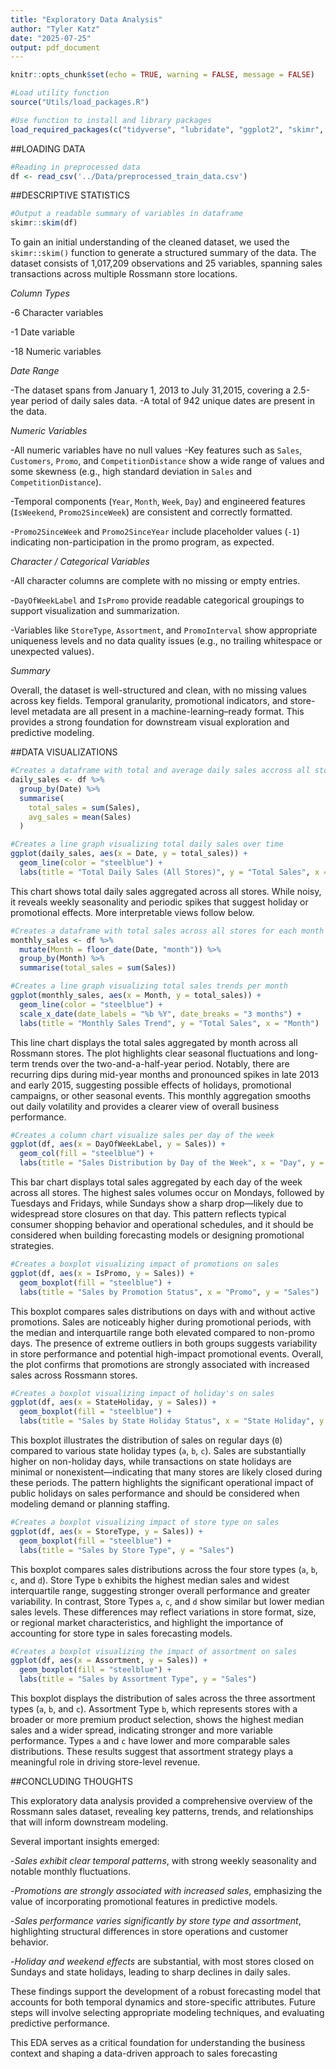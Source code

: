 ```yaml
---
title: "Exploratory Data Analysis"
author: "Tyler Katz"
date: "2025-07-25"
output: pdf_document
---
```


```r
knitr::opts_chunk$set(echo = TRUE, warning = FALSE, message = FALSE)

#Load utility function
source("Utils/load_packages.R")

#Use function to install and library packages
load_required_packages(c("tidyverse", "lubridate", "ggplot2", "skimr", "plotly"))
```

##LOADING DATA  
```r

#Reading in preprocessed data
df <- read_csv('../Data/preprocessed_train_data.csv')

```

##DESCRIPTIVE STATISTICS
```r

#Output a readable summary of variables in dataframe
skimr::skim(df)

```

To gain an initial understanding of the cleaned dataset, we used the `skimr::skim()` function to generate a structured summary of the data. The dataset consists of 1,017,209 observations and 25 variables, spanning sales transactions across multiple Rossmann store locations.

*Column Types*

  -6 Character variables

  -1 Date variable

  -18 Numeric variables
  
*Date Range*

  -The dataset spans from January 1, 2013 to July 31,2015, covering a 2.5-year period of daily sales data.
  -A total of 942 unique dates are present in the data.
  
*Numeric Variables*

  -All numeric variables have no null values 
  -Key features such as `Sales`, `Customers`, `Promo`, and `CompetitionDistance` show a wide range of values and some skewness (e.g., high standard deviation in `Sales` and `CompetitionDistance`).

  -Temporal components (`Year`, `Month`, `Week`, `Day`) and engineered features (`IsWeekend`, `Promo2SinceWeek`) are consistent and correctly formatted.

  -`Promo2SinceWeek` and `Promo2SinceYear` include placeholder values (`-1`) indicating non-participation in the promo program, as expected.
  
*Character / Categorical Variables*

  -All character columns are complete with no missing or empty entries.

  -`DayOfWeekLabel` and `IsPromo` provide readable categorical groupings to support visualization and summarization.

  -Variables like `StoreType`, `Assortment`, and `PromoInterval` show appropriate uniqueness levels and no data quality issues (e.g., no trailing whitespace or unexpected values).
  
*Summary*

Overall, the dataset is well-structured and clean, with no missing values across key fields. Temporal granularity, promotional indicators, and store-level metadata are all present in a machine-learning–ready format. This provides a strong foundation for downstream visual exploration and predictive modeling.

##DATA VISUALIZATIONS 
```r

#Creates a dataframe with total and average daily sales accross all stores
daily_sales <- df %>%
  group_by(Date) %>%
  summarise(
    total_sales = sum(Sales),
    avg_sales = mean(Sales)
  )

#Creates a line graph visualizing total daily sales over time
ggplot(daily_sales, aes(x = Date, y = total_sales)) +
  geom_line(color = "steelblue") +
  labs(title = "Total Daily Sales (All Stores)", y = "Total Sales", x = "Date")
```

This chart shows total daily sales aggregated across all stores. While noisy, it reveals weekly seasonality and periodic spikes that suggest holiday or promotional effects. More interpretable views follow below.

```r

#Creates a dataframe with total sales across all stores for each month
monthly_sales <- df %>%
  mutate(Month = floor_date(Date, "month")) %>%
  group_by(Month) %>%
  summarise(total_sales = sum(Sales))

#Creates a line graph visualizing total sales trends per month
ggplot(monthly_sales, aes(x = Month, y = total_sales)) +
  geom_line(color = "steelblue") +
  scale_x_date(date_labels = "%b %Y", date_breaks = "3 months") +
  labs(title = "Monthly Sales Trend", y = "Total Sales", x = "Month")

```

This line chart displays the total sales aggregated by month across all Rossmann stores. The plot highlights clear seasonal fluctuations and long-term trends over the two-and-a-half-year period. Notably, there are recurring dips during mid-year months and pronounced spikes in late 2013 and early 2015, suggesting possible effects of holidays, promotional campaigns, or other seasonal events. This monthly aggregation smooths out daily volatility and provides a clearer view of overall business performance.

```r

#Creates a column chart visualize sales per day of the week
ggplot(df, aes(x = DayOfWeekLabel, y = Sales)) +
  geom_col(fill = "steelblue") +
  labs(title = "Sales Distribution by Day of the Week", x = "Day", y = "Sales")

```

This bar chart displays total sales aggregated by each day of the week across all stores. The highest sales volumes occur on Mondays, followed by Tuesdays and Fridays, while Sundays show a sharp drop—likely due to widespread store closures on that day. This pattern reflects typical consumer shopping behavior and operational schedules, and it should be considered when building forecasting models or designing promotional strategies.

```r

#Creates a boxplot visualizing impact of promotions on sales
ggplot(df, aes(x = IsPromo, y = Sales)) +
  geom_boxplot(fill = "steelblue") +
  labs(title = "Sales by Promotion Status", x = "Promo", y = "Sales")

```

This boxplot compares sales distributions on days with and without active promotions. Sales are noticeably higher during promotional periods, with the median and interquartile range both elevated compared to non-promo days. The presence of extreme outliers in both groups suggests variability in store performance and potential high-impact promotional events. Overall, the plot confirms that promotions are strongly associated with increased sales across Rossmann stores.

```r

#Creates a boxplot visualizing impact of holiday's on sales
ggplot(df, aes(x = StateHoliday, y = Sales)) +
  geom_boxplot(fill = "steelblue") +
  labs(title = "Sales by State Holiday Status", x = "State Holiday", y = "Sales")

```

This boxplot illustrates the distribution of sales on regular days (`0`) compared to various state holiday types (`a`, `b`, `c`). Sales are substantially higher on non-holiday days, while transactions on state holidays are minimal or nonexistent—indicating that many stores are likely closed during these periods. The pattern highlights the significant operational impact of public holidays on sales performance and should be considered when modeling demand or planning staffing.

```r

#Creates a boxplot visualizing impact of store type on sales
ggplot(df, aes(x = StoreType, y = Sales)) +
  geom_boxplot(fill = "steelblue") +
  labs(title = "Sales by Store Type", y = "Sales")

```

This boxplot compares sales distributions across the four store types (`a`, `b`, `c`, and `d`). Store Type `b` exhibits the highest median sales and widest interquartile range, suggesting stronger overall performance and greater variability. In contrast, Store Types `a`, `c`, and `d` show similar but lower median sales levels. These differences may reflect variations in store format, size, or regional market characteristics, and highlight the importance of accounting for store type in sales forecasting models.

```r

#Creates a boxplot visualizing the impact of assortment on sales
ggplot(df, aes(x = Assortment, y = Sales)) +
  geom_boxplot(fill = "steelblue") +
  labs(title = "Sales by Assortment Type", y = "Sales")

```

This boxplot displays the distribution of sales across the three assortment types (`a`, `b`, and `c`). Assortment Type `b`, which represents stores with a broader or more premium product selection, shows the highest median sales and a wider spread, indicating stronger and more variable performance. Types `a` and `c` have lower and more comparable sales distributions. These results suggest that assortment strategy plays a meaningful role in driving store-level revenue.

##CONCLUDING THOUGHTS

This exploratory data analysis provided a comprehensive overview of the Rossmann sales dataset, revealing key patterns, trends, and relationships that will inform downstream modeling.

Several important insights emerged:

  -*Sales exhibit clear temporal patterns*, with strong weekly seasonality and notable monthly fluctuations.

  -*Promotions are strongly associated with increased sales*, emphasizing the value of incorporating promotional features in predictive models.

  -*Sales performance varies significantly by store type and assortment*, highlighting structural differences in store operations and customer behavior.

  -*Holiday and weekend effects* are substantial, with most stores closed on Sundays and state holidays, leading to sharp declines in daily sales.

These findings support the development of a robust forecasting model that accounts for both temporal dynamics and store-specific attributes. Future steps will involve selecting appropriate modeling techniques, and evaluating predictive performance.

This EDA serves as a critical foundation for understanding the business context and shaping a data-driven approach to sales forecasting
